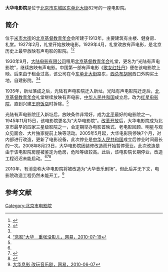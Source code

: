 '''大华电影院'''是位于[[北京市|北京市]][[东城区_(北京市)|东城区]][[东单北大街|东单北大街]]82号的一座电影院。

==简介==
位于[[米市大街|米市大街]]的[[北京基督教青年会|北京基督教青年会]]会所建于1913年，主要建筑有主楼、健身房、礼堂。1927年2月，礼堂开始放映电影。1929年4月，礼堂改放有声电影，是北京历史上最早放映有声电影的影院。<ref name=bjdy>{{Cite web |url=http://news.ifeng.com/gundong/detail_2013_04/20/24444641_0.shtml |title=北京电影的早期足迹，凤凰网，2013年04月20日 |access-date=2013年4月23日 |archive-date=2019年9月22日 |archive-url=https://web.archive.org/web/20190922021735/http://news.ifeng.com/gundong/detail_2013_04/20/24444641_0.shtml }}</ref><ref>{{Cite web |url=http://www.ymcabj.org.cn/gk_huigu.html |title=历史回顾，北京基督教青年会，于2013-04-23查阅 |access-date=2013-04-23 |archive-url=https://web.archive.org/web/20130108011534/http://www.ymcabj.org.cn/gk_huigu.html |archive-date=2013-01-08 |dead-url=yes }}</ref>

1930年9月，[[大陆电影有限公司|大陆电影有限公司]]租用[[北京基督教青年会|北京基督教青年会]]礼堂，更名为“光陆有声电影院”，继续放映有声电影。中国第一部有声电影《[[歌女红牡丹|歌女红牡丹]]》便在该电影院上映。后来由于租金过高，该公司在今[[东单北大街|东单北大街]]路东，[[西总布胡同|西总布胡同]]西口外购买土地，自建影院。<ref name=bjdy/><ref name=dh>[http://news.163.com/10/0719/02/6BU1FSC600014AED.html “息影”大华　重张没影儿，网易，2010-07-19]{{Dead link|date=2019年12月 |bot=InternetArchiveBot |fix-attempted=yes }}</ref>

1935年，新址落成之后，光陆有声电影院迁入新址。光陆有声电影院迁走后，[[北京基督教青年会|北京基督教青年会]]礼堂继续放映有声电影，[[中华人民共和国|中华人民共和国]]成立后，改为[[红星电影院|红星电影院]]，直到兴建[[王府饭店|王府饭店]]时拆除。<ref name=bjdy/>

光陆有声电影院迁入新址后，放映条件非常好，成为[[北平|北平]]最好的电影院之一。1945年11月15日，该电影院更名为“大华电影院”。[[改革开放|改革开放]]后，大华电影院成为北京市最早的四家三星级影院之一，会定期举办电影首映式、老电影回顾、明星与观众见面会、大片独家提前上映等活动。2005年5月起，大华电影院停映7个月，对内部进行改造，更新了电影设备，此次停业是[[中华人民共和国|中华人民共和国]]成立后停业时间最长的一次。2008年8月23日，大华电影院因装修改造而开始暂停营业。此次改造是由于该电影院房屋被鉴定为危房，危险等级较高。此后，该电影院长期停业，改造工程迟迟未能启动。<ref name=dh/><ref>{{Cite web |url=http://epaper.jinghua.cn/html/2008-09/25/content_345103.htm |title=70余年大华电影院成危房，京华网，2008-09-25 |access-date=2013-04-23 |archive-date=2008-09-26 |archive-url=https://web.archive.org/web/20080926065126/http://epaper.jinghua.cn/html/2008-09/25/content_345103.htm |dead-url=yes }}</ref><ref>{{Cite web |url=http://www.bjdch.gov.cn/n5687274/n5722232/n5722373/n5722733/6678229.html |title=电影院 歌舞厅 游艺厅，数字东城，于2013-04-23查阅 |access-date=2013-04-23 |archive-date=2013-12-30 |archive-url=https://web.archive.org/web/20131230235951/http://www.bjdch.gov.cn/n5687274/n5722232/n5722373/n5722733/6678229.html |dead-url=yes }}</ref>

2010年，有消息称大华电影院将被改造为“大华音乐剧场”。但此后并无下文，电影院改造工程仍然未能开工。<ref>[http://news.163.com/10/0607/16/68JCU63100014AED.html 大华息影 改玩音乐剧，网易，2010-06-07]{{Dead link|date=2019年12月 |bot=InternetArchiveBot |fix-attempted=yes }}</ref>

==参考文献==
{{reflist}}

[[Category:北京市电影院|Category:北京市电影院]]
